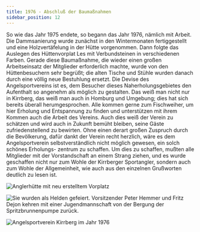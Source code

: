 ```yaml
---
title: 1976 - Abschluß der Baumaßnahmen
sidebar_position: 12
---
```


So wie das Jahr 1975 endete, so begann das Jahr 1976, nämlich mit Arbeit. Die
Dammsanierung wurde zunächst in den Wintermonaten fertiggestellt und eine
Holzvertäfelung in der Hütte vorgenommen. Dann folgte das Auslegen des Hüttenvorplat
Les mit Verbundsteinen in verschiedenen Farben. Gerade diese Baumaßnahme, die
wieder einen großen Arbeitseinsatz der Mitglieder erforderlich machte, wurde von den
Hüttenbesuchern sehr begrüßt; die alten Tische und Stühle wurden danach durch eine
völlig neue Bestuhlung ersetzt. Die Devise des Angelsportvereins ist es, dem Besucher
dieses Naherholungsgebietes den Aufenthalt so angenehm als möglich zu gestalten. Das
weiß man nicht nur in Kirrberg, das weiß man auch in Homburg und Umgebung; dies hat
sich bereits überall herumgesprochen. Alle kommen gerne zum Fischweiher, um hier
Erholung und Entspannung zu finden und unterstützen mit ihrem Kommen auch die Arbeit
des Vereins. Auch dies weiß der Verein zu schätzen und wird auch in Zukunft bemüht
bleiben, seine Gäste zufriedenstellend zu bewirten. Ohne einen derart großen Zuspruch
durch die Bevölkerung, dafür dankt der Verein recht herzlich, wäre es dem
Angelsportverein selbstverständlich nicht möglich gewesen, ein solch schönes Erholungs-
zentrum zu schaffen. Um dies zu schaffen, mußten alle Mitglieder mit der Vorstandschaft
an einem Strang ziehen, und es wurde geschaffen nicht nur zum Wohle der Kirrberger
Sportangler, sondern auch zum Wohle der Allgemeinheit, wie auch aus den einzelnen
Grußworten deutlich zu lesen ist.

![Anglerhütte mit neu erstelltem Vorplatz](/img/geschichte/11_abschluss.jpg)

![Sie wurden als Helden gefeiert. Vorsitzender Peter Hemmer und Fritz Dejon kehren mit einer Jugendmannschaft von
der Bergung der Spritzbrunnenpumpe zurück.](/img/geschichte/11_2_abschluss.jpg)

![Angelsportverein Kirrberg im Jahr 1976](/img/geschichte/11_3_abschluss.jpg)